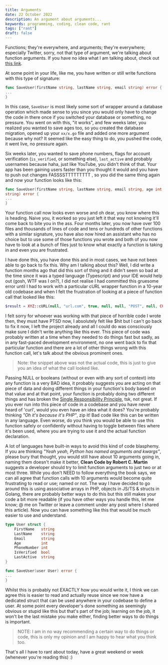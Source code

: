 ```yaml
---
title: Arguments
date: 22 October 2022
description: An argument about arguments...
keywords: programming, coding, clean code, rant
tags: ["rant"]
draft: false
---
```


Functions; they're everywhere, and arguments; they're everywhere; especially Twitter, sorry, not that type of argument,
we're talking about function arguments. If you have no idea what I am talking about, check out [this
link](https://www.geeksforgeeks.org/function-arguments-in-golang/).

At some point in your life, like me, you have written or still write functions with this type of signature:

```go
func SaveUser(firstName string, lastName string, email string) error {
...
}
```

In this case, `SaveUser` is most likely some sort of wrapper around a database operation which made sense to you since you would only have to change the code in there once if you switched your database or something, no pressure. You went on with this, "it works", and few weeks later, you realized you wanted to save ages too, so you created the database migration, opened up your `xx/x.go` file and added one more argument because why not? It seemed like the easy thing to do, you pushed the code, it went live, no pressure again.

Six weeks later, you wanted to save phone numbers, flags for account verification (`is_verified`, or something else), `last_active` and probably usernames because haha, just like YouTube, you didn't think of that. Your app has been gaining users faster than you thought it would and you have to push out changes FASSSSTTTTTTTTT , so you did the same thing again and now your function looks like this:

```go
func SaveUser(firstName string, lastName string, email string, age int, phoneNumber int, isVerified bool, lastActive
string) error {
...
}
```

Your function call now looks even worse and oh dear, you know where this is heading. Naive you, it worked so you just left it that way not knowing it'll come back to bite you in the ass. Four months later, you now have over 100 files and thousands of lines of code and tens or hundreds of other functions with a similar signature, you have also now hired an assistant who has no choice but to use some of those functions you wrote and both of you now have to look at a bunch of files just to know what exactly a function is taking in and even you are
frustrated.

I have done this, you have done this and in most cases, we have not been able to go back to fix this. Why am I talking about this? Well, I did write a function months ago that did this sort of thing and it didn't seem so bad at the time since it was a typed language (Typescript) and your IDE would help out (gosh, WTF was I on?), I did not realise I had committed this gruesome error until I had to work with a particular cURL wrapper function in a 10-year old codebase and when I felt the frustration of looking at a piece of function call that looked like this:

```php
$result = XYZ::cURL(null, "url.com", true, null, null, "POST", null, CURL_...);
```

I felt sorry for whoever was working with that piece of horrible code I wrote then, they must have PTSD now, I absolutely felt like $hit but I can't go back to fix it now, I left the project already and all I could do was consciously make sure I didn't write anything like this ever. This piece of code was probably written at a time when they needed to do things fast but sadly, as in any fast-paced development environment, no one went back to fix that particular function and there are a lot of other things wrong with this function call, let's talk about the obvious prominent ones.

> Note: the snippet above was not the actual code, this is just to give you an idea of what the call looked like.

Passing NULL or booleans (without or even with any sort of context) into any function is a very BAD idea, it probably suggests you are acting on that piece of data and doing different things in your function's body based on that value and at that point, your function is probably doing two different things and has broken the [Single Responsibility Principle](https://stackify.com/solid-design-principles/), tsk, not great. If you ever run into this piece of code in a codebase and you have never heard of 'curl', would you even have an idea what it does? You're probably thinking _"Oh it's because it's PHP"_, zip it! Bad code like this can be written in any language. Even worse, do you think you would be able to use this function safely or confidently without having to toggle between files where it's been used, where you are trying to use it and the actual function declaration.

A lot of languages have built-in ways to avoid this kind of code blasphemy. If you are thinking _"Yeah yeah, Python has named arguments and kwargs"_, please bury that thought, you would still have about 10 arguments going in, naming them doesn't make it better, **Clean Code by Robert C. Martin** suggests a developer should try to limit function arguments to just two or at most three. While you don't NEED to follow everything the book says, we can all agree that function calls with 10 arguments would become quite frustrating to read or use; named or not. The way I have decided to go around this is using associative arrays in PHP, objects in JS/TS & structs in Golang, there are probably better ways to do this but this still makes your code a bit more readable (if you have other ways you handle this, let me know; @ me on Twitter or leave a comment under any post where I shared this article). Now you can have something like this that would be much easier to use and understand.

```go
type User struct {
	FirstName 	string
	LastName	string
	Email		string
	Age			int
	PhoneNumber	int
	IsVerified	bool
	LastActive	string
}

func SaveUser(user User) error {
...
}
```

Whilst this is probably not EXACTLY how you would write it, I think we can agree this is easier to read and actually reuse since we now have a dedicated struct that can be used anywhere in your codebase to define a user. At some point every developer's done something as seemingly obvious or stupid like this but that's part of the job; learning on the job, it won't be the last mistake you make either, finding better ways to do things is important.

> NOTE: I am in no way recommending a certain way to do things or code, this is only my opinion and I am happy to hear what you think too.

That's all I have to rant about today, have a great weekend or week (whenever you're reading this) :)
